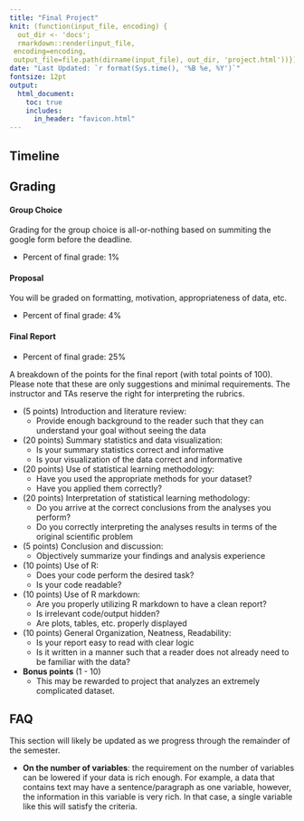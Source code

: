 ```yaml
---
title: "Final Project"
knit: (function(input_file, encoding) {
  out_dir <- 'docs';
  rmarkdown::render(input_file,
 encoding=encoding,
 output_file=file.path(dirname(input_file), out_dir, 'project.html'))})
date: "Last Updated: `r format(Sys.time(), '%B %e, %Y')`"
fontsize: 12pt
output: 
  html_document:
    toc: true
    includes:
      in_header: "favicon.html" 
---
```


## Timeline
    
## Grading 

#### Group Choice 

Grading for the group choice is all-or-nothing based on summiting the google form before the deadline.

* Percent of final grade: 1%

#### Proposal

You will be graded on formatting, motivation, appropriateness of data, etc.

* Percent of final grade: 4%

#### Final Report 

* Percent of final grade: 25%

A breakdown of the points for the final report (with total points of 100). Please note that these are only suggestions and minimal requirements. The instructor and TAs reserve the right for interpreting the rubrics. 

* (5 points) Introduction and literature review:
    * Provide enough background to the reader such that they can understand your goal without seeing the data
* (20 points) Summary statistics and data visualization:
    * Is your summary statistics correct and informative
    * Is your visualization of the data correct and informative
* (20 points) Use of statistical learning methodology:
    * Have you used the appropriate methods for your dataset? 
    * Have you applied them correctly?
* (20 points) Interpretation of statistical learning methodology:
    * Do you arrive at the correct conclusions from the analyses you perform?
    * Do you correctly interpreting the analyses results in terms of the original scientific problem
* (5 points) Conclusion and discussion:
    * Objectively summarize your findings and analysis experience
* (10 points) Use of R:
    * Does your code perform the desired task?
    * Is your code readable?
* (10 points) Use of R markdown:
    * Are you properly utilizing R markdown to have a clean report?
    * Is irrelevant code/output hidden? 
    * Are plots, tables, etc. properly displayed
* (10 points) General Organization, Neatness, Readability:
    * Is your report easy to read with clear logic
    * Is it written in a manner such that a reader does not already need to be familiar with the data?
* __Bonus points__ (1 - 10)
    * This may be rewarded to project that analyzes an extremely complicated dataset.    
    
## FAQ

This section will likely be updated as we progress through the remainder of the semester.    
    
* __On the number of variables__: the requirement on the number of variables can be lowered if your data is rich enough. For example, a data that contains text may have a sentence/paragraph as one variable, however, the information in this variable is very rich. In that case, a single variable like this will satisfy the criteria.  

